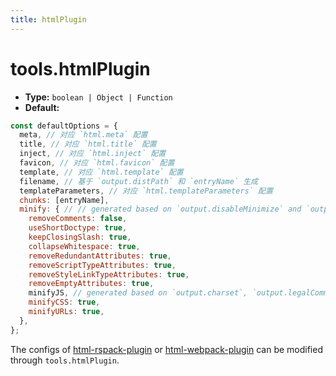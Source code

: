 ```yaml
---
title: htmlPlugin
---
```


# tools.htmlPlugin

- **Type:** `boolean | Object | Function`
- **Default:**

```js
const defaultOptions = {
  meta, // 对应 `html.meta` 配置
  title, // 对应 `html.title` 配置
  inject, // 对应 `html.inject` 配置
  favicon, // 对应 `html.favicon` 配置
  template, // 对应 `html.template` 配置
  filename, // 基于 `output.distPath` 和 `entryName` 生成
  templateParameters, // 对应 `html.templateParameters` 配置
  chunks: [entryName],
  minify: { // // generated based on `output.disableMinimize` and `output.minify`
    removeComments: false,
    useShortDoctype: true,
    keepClosingSlash: true,
    collapseWhitespace: true,
    removeRedundantAttributes: true,
    removeScriptTypeAttributes: true,
    removeStyleLinkTypeAttributes: true,
    removeEmptyAttributes: true,
    minifyJS, // generated based on `output.charset`, `output.legalComments` and `performance.removeConsole`
    minifyCSS: true,
    minifyURLs: true,
  },
};
```

The configs of [html-rspack-plugin](https://github.com/rspack-contrib/html-rspack-plugin) or [html-webpack-plugin](https://github.com/jantimon/html-webpack-plugin) can be modified through `tools.htmlPlugin`.


<RsbuildConfig configName="tools.htmlPlugin" />

